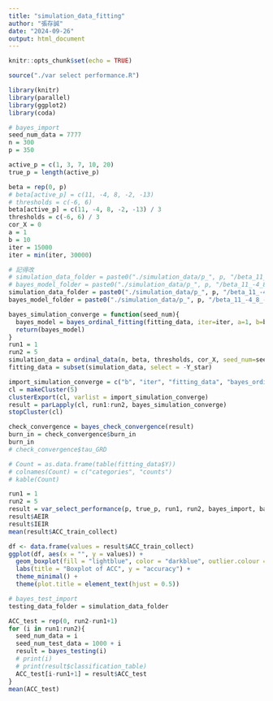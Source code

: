 ```yaml
---
title: "simulation_data_fitting"
author: "張存誠"
date: "2024-09-26"
output: html_document
---
```


```r
knitr::opts_chunk$set(echo = TRUE)
```
```r
source("./var select performance.R")
```
```r
library(knitr)
library(parallel)
library(ggplot2)
library(coda)
```
```r
# bayes_import
seed_num_data = 7777
n = 300
p = 350

active_p = c(1, 3, 7, 10, 20)
true_p = length(active_p)

beta = rep(0, p)
# beta[active_p] = c(11, -4, 8, -2, -13)
# thresholds = c(-6, 6)
beta[active_p] = c(11, -4, 8, -2, -13) / 3
thresholds = c(-6, 6) / 3
cor_X = 0
a = 1
b = 10
iter = 15000
iter = min(iter, 30000)

# 記得改
# simulation_data_folder = paste0("./simulation_data/p_", p, "/beta_11_-4_8_-2_-13/cut_-6_6/cor_", cor_X, "/data/")
# bayes_model_folder = paste0("./simulation_data/p_", p, "/beta_11_-4_8_-2_-13/cut_-6_6/cor_", cor_X, "/bayes_fitting/a_", a, "/b_", b, "/")
simulation_data_folder = paste0("./simulation_data/p_", p, "/beta_11_-4_8_-2_-13_divide_3/cut_-6_6_divide_3/cor_", cor_X, "/data/")
bayes_model_folder = paste0("./simulation_data/p_", p, "/beta_11_-4_8_-2_-13_divide_3/cut_-6_6_divide_3/cor_", cor_X, "/bayes_fitting/a_", a, "/b_", b, "/")
```

```r
bayes_simulation_converge = function(seed_num){
  bayes_model = bayes_ordinal_fitting(fitting_data, iter=iter, a=1, b=b, theta=0.5, seed_num=seed_num, save=paste0(bayes_model_folder, seed_num_data, "_", seed_num, ".rds"))
  return(bayes_model)
}
run1 = 1
run2 = 5
simulation_data = ordinal_data(n, beta, thresholds, cor_X, seed_num=seed_num_data)
fitting_data = subset(simulation_data, select = -Y_star)

import_simulation_converge = c("b", "iter", "fitting_data", "bayes_ordinal_fitting", "bayes_model_folder", "seed_num_data")
cl = makeCluster(5)
clusterExport(cl, varlist = import_simulation_converge)
result = parLapply(cl, run1:run2, bayes_simulation_converge) 
stopCluster(cl)

check_convergence = bayes_check_convergence(result)
burn_in = check_convergence$burn_in
burn_in
# check_convergence$tau_GRD
```

```r
# Count = as.data.frame(table(fitting_data$Y))
# colnames(Count) = c("categories", "counts")
# kable(Count)
```

```r
run1 = 1
run2 = 5
result = var_select_performance(p, true_p, run1, run2, bayes_import, bayes_method)
result$AEIR
result$IEIR
mean(result$ACC_train_collect)
```
```r
df <- data.frame(values = result$ACC_train_collect)
ggplot(df, aes(x = "", y = values)) +
  geom_boxplot(fill = "lightblue", color = "darkblue", outlier.colour = "red", outlier.size = 2) +
  labs(title = "Boxplot of ACC", y = "accuracy") +
  theme_minimal() +
  theme(plot.title = element_text(hjust = 0.5))
```
```r
# bayes_test_import
testing_data_folder = simulation_data_folder
```
```r
ACC_test = rep(0, run2-run1+1)
for (i in run1:run2){
  seed_num_data = i
  seed_num_test_data = 1000 + i
  result = bayes_testing(i)
  # print(i)
  # print(result$classification_table)
  ACC_test[i-run1+1] = result$ACC_test
}
mean(ACC_test)
```

